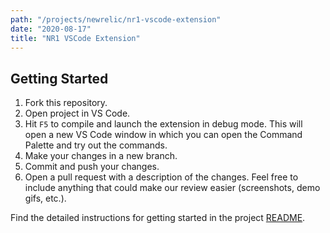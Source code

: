 ```yaml
---
path: "/projects/newrelic/nr1-vscode-extension"
date: "2020-08-17"
title: "NR1 VSCode Extension"
---
```


## Getting Started

1. Fork this repository.
2. Open project in VS Code.
3. Hit `F5` to compile and launch the extension in debug mode. This will open a new VS Code window in which you can open the Command Palette and try out the commands.
4. Make your changes in a new branch.
5. Commit and push your changes.
6. Open a pull request with a description of the changes. Feel free to include anything that could make our review easier (screenshots, demo gifs, etc.).

Find the detailed instructions for getting started in the project [README](https://github.com/newrelic/nr1-vscode-extension).
